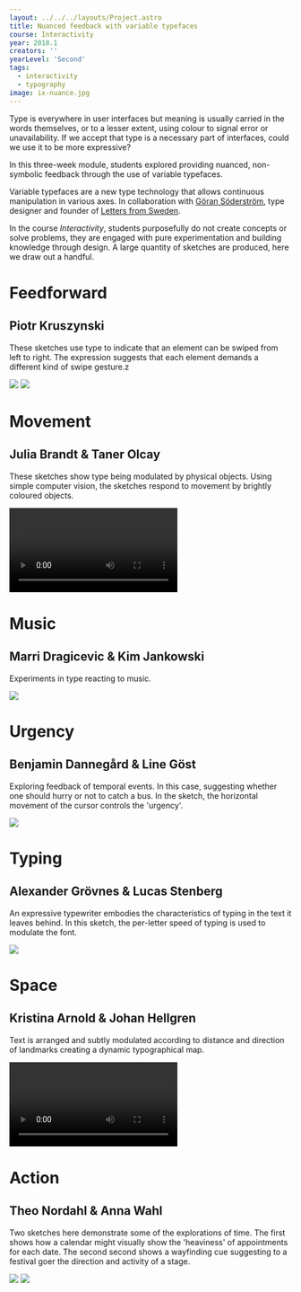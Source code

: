 ---
layout: ../../../layouts/Project.astro
title: Nuanced feedback with variable typefaces
course: Interactivity
year: 2018.1
creators: ''
yearLevel: 'Second'
tags:
  - interactivity
  - typography
image: ix-nuance.jpg
---

Type is everywhere in user interfaces but meaning is usually carried in the words themselves, or to a lesser extent, using colour to signal error or unavailability. If we accept that type is a necessary part of interfaces, could we use it to be more expressive?

In this three-week module, students explored providing nuanced, non-symbolic feedback through the use of variable typefaces.  

Variable typefaces are a new type technology that allows continuous manipulation in various axes. In collaboration with <a href="http://goransoderstrom.se/">Göran Söderström</a>, type designer and founder of <a href="https://lettersfromsweden.se/">Letters from Sweden</a>.

In the course <em>Interactivity</em>, students purposefully do not create concepts or solve problems, they are engaged with pure experimentation and building knowledge through design. A large quantity of sketches are produced, here we draw out a handful.


<div className="narrow section">

# Feedforward
## Piotr Kruszynski

These sketches use type to indicate that an element can be swiped from left to right. The expression suggests that each element demands a different kind of swipe gesture.z

<ImageSet>

![](ix-nuance-7-1.gif)
![](ix-nuance-7-2.gif)

</ImageSet>

</div>

<div className="narrow section">

# Movement
## Julia Brandt & Taner Olcay

These sketches show type being modulated by physical objects. Using simple computer vision, the sketches respond to movement by brightly coloured objects.

<video src="ix-nuance-1-1.webm" />
<video src="ix-nuance-1-2.webm" />

</div>

<div className="narrow section">

# Music
## Marri Dragicevic & Kim Jankowski

Experiments in type reacting to music.

<ImageSet>

![](ix-nuance-2-1.gif)

</ImageSet>

</div>

<div className="narrow section">

# Urgency
## Benjamin Dannegård & Line Göst

Exploring feedback of temporal events. In this case, suggesting whether one should hurry or not to catch a bus. In the sketch, the horizontal movement of the cursor controls the 'urgency'.

<ImageSet>

![](ix-nuance-3-1.gif)

</ImageSet>

</div>

<div className="narrow section">

# Typing
## Alexander Grövnes & Lucas Stenberg

An expressive typewriter embodies the characteristics of typing in the text it leaves behind. In this sketch, the per-letter speed of typing is used to modulate the font.

<ImageSet>

![](ix-nuance-4-1.gif)

</ImageSet>

</div>

<div className="narrow section">

# Space
## Kristina Arnold & Johan Hellgren

Text is arranged and subtly modulated according to distance and direction of landmarks creating a dynamic typographical map.

<video src="ix-nuance-5-1.webm" />

</div>

<div className="narrow section">

# Action
## Theo Nordahl & Anna Wahl

Two sketches here demonstrate some of the explorations of time. The first shows how a calendar might visually show the 'heaviness' of appointments for each date. The second second shows a wayfinding cue suggesting to a festival goer the direction and activity of a stage.

<ImageSet>

![](ix-nuance-6-1.gif)
![](ix-nuance-6-2.gif)

</ImageSet>

</div>
